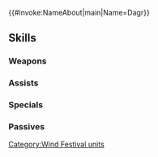 {{#invoke:NameAbout|main|Name=Dagr}}{{HeroPage Tabs}}
{{Hero Infobox
|Name=Dagr
|Title=Bluster Princess
|WeaponType=Red Sword
|MoveType=Cavalry
|Origin=Fire Emblem Heroes
|Gender=Female
|actorEN=Alex Cazares
|actorJP=高垣彩陽
|artist=argon
|artist-extra=Trys Inc.
|additionDate=September 6, 2023
|releaseDate=September 7, 2023
|cv1=0
|cv2=500700
|TagID=風部族ダグ
|InternalID=993
|Properties=special
|description=Princess of Jötunheimr, she set her royal duties aside and rushed to join in the wind-themed festivities.
}}
{{Stats Page
|Lv1HP=17|Lv1ATK=10|Lv1SPD=16|Lv1DEF=6|Lv1RES=3
|GRHP=55|GRATK=80|GRSPD=70|GRDEF=55|GRRES=45
}}
==Skills==
===Weapons===
{{Weapons Table
|weapon1=Iron Sword
|weapon1Default=1
|weapon1Unlock=1
|weapon2=Steel Sword
|weapon2Default=2
|weapon2Unlock=2
|weapon3=Silver Sword
|weapon3Default=4
|weapon3Unlock=3
|weapon4=Fujin Uchiwa
|weapon4Default=5
|weapon4Unlock=5
}}
===Assists===
{{Assists Table}}
===Specials===
{{Specials Table
|special1=Dragon Gaze
|special1Default=4
|special1Unlock=3
|special2=Draconic Aura
|special2Unlock=4
}}
===Passives===
{{Passives Table
|passiveA1=Atk/Spd Clash 1
|passiveA2=Atk/Spd Clash 2
|passiveA3=Atk/Spd Clash 3
|passiveA4=Atk/Spd Clash 4
|passiveA1Unlock=2
|passiveA2Unlock=3
|passiveA3Unlock=4
|passiveA4Unlock=5
|passiveB1=Twin-Sky Wing
|passiveB1Unlock=5
|passiveC1=Rouse Atk/Spd 1
|passiveC2=Rouse Atk/Spd 2
|passiveC3=Rouse Atk/Spd 3
|passiveC4=Alarm Atk/Spd
|passiveC1Unlock=2
|passiveC2Unlock=3
|passiveC3Unlock=4
|passiveC4Unlock=5
}}
{{Heroes Navbox}}
[[Category:Wind Festival units]]